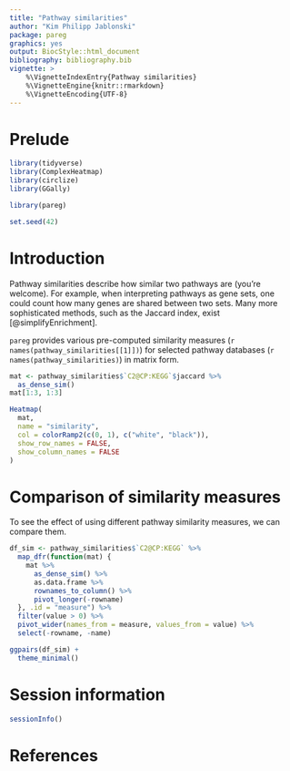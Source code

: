 ```yaml
---
title: "Pathway similarities"
author: "Kim Philipp Jablonski"
package: pareg
graphics: yes
output: BiocStyle::html_document
bibliography: bibliography.bib
vignette: >
    %\VignetteIndexEntry{Pathway similarities}
    %\VignetteEngine{knitr::rmarkdown}
    %\VignetteEncoding{UTF-8}
---
```


# Prelude

```r
library(tidyverse)
library(ComplexHeatmap)
library(circlize)
library(GGally)

library(pareg)

set.seed(42)
```

# Introduction

Pathway similarities describe how similar two pathways are (you're welcome). For example, when interpreting pathways as gene sets, one could count how many genes are shared between two sets. Many more sophisticated methods, such as the Jaccard index, exist [@simplifyEnrichment].

`pareg` provides various pre-computed similarity measures (`r names(pathway_similarities[[1]])`) for selected pathway databases (`r names(pathway_similarities)`) in matrix form.

```r
mat <- pathway_similarities$`C2@CP:KEGG`$jaccard %>%
  as_dense_sim()
mat[1:3, 1:3]

Heatmap(
  mat,
  name = "similarity",
  col = colorRamp2(c(0, 1), c("white", "black")),
  show_row_names = FALSE,
  show_column_names = FALSE
)
```

# Comparison of similarity measures

To see the effect of using different pathway similarity measures, we can compare them.

```r
df_sim <- pathway_similarities$`C2@CP:KEGG` %>%
  map_dfr(function(mat) {
    mat %>%
      as_dense_sim() %>%
      as.data.frame %>%
      rownames_to_column() %>%
      pivot_longer(-rowname)
  }, .id = "measure") %>%
  filter(value > 0) %>%
  pivot_wider(names_from = measure, values_from = value) %>%
  select(-rowname, -name)

ggpairs(df_sim) +
  theme_minimal()
```

# Session information

```r
sessionInfo()
```

# References
